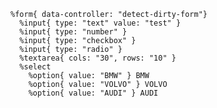 ```haml
%form{ data-controller: "detect-dirty-form"}
  %input{ type: "text" value: "test" }
  %input{ type: "number" }
  %input{ type: "checkbox" }
  %input{ type: "radio" }
  %textarea{ cols: "30", rows: "10" }
  %select
    %option{ value: "BMW" } BMW
    %option{ value: "VOLVO" } VOLVO
    %option{ value: "AUDI" } AUDI
```